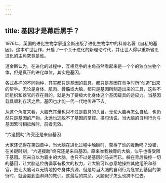 ```yaml
---
---
---
```

title: 基因才是幕后黑手？
---




1976年，英国的进化生物学家道金斯出版了进化生物学中的科普名著《自私的基因》，这本旷世巨作，开启了一个关于进化的新理论时代，并让世人得以重新省思进化的主角究竟是谁。

道金斯认为，在进化的过程中，互相竞争的主角虽然看起来是一个个的独立生物个体，但是真正的进化单位，其实是基因。

各式各样的不同物种，其实都只是基因的载具，都只是基因在竞争时所“创造”出来的帮手。无论是身体、肌肉、骨骼或大脑，都只是基因所制造出来的工具，这些不同组织和器官的存在目的，就是为了要极大化身体这个基因载具的适应力。当基因载具顺利存活之后，基因也才能一代一代地传递下去。

从这个角度来看，大脑充其量也只不过是载具的头目，无论大脑再怎么自私，也仍然只是基因的产物，永远也逃脱不了基因的掌控。换句话说，当大脑的自利行为与基因繁衍相抵触时，前者无效。

“六道援助”终究还是来自基因

大家还记得在第四章中，当大脑在进化过程中触礁时，获得了谁的援助吗？没错，在关键时刻，“六道援助”终究还是来自基因。原来唯我独尊的大脑，似乎也得受限于基因。原来自以为霸主的大脑，也只不过是基因的马夫而已。躲在背后操控一切的基因，让大脑这位傀儡享有极大的权力，让大脑可以恣意地操控其他组织和器官，更让大脑可以无情地掠夺身体资源，但是每当大脑的自利行为危害到基因的繁衍时，就会尝到血淋淋的教训。这最后的禁忌，大脑似乎怎么也跨不过去。